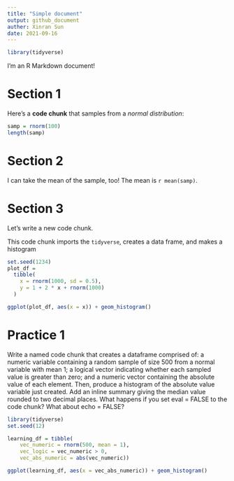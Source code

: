```yaml
---
title: "Simple document"
output: github_document
auther: Xinran Sun
date: 2021-09-16
---
```


```r
library(tidyverse)
```

I'm an R Markdown document! 

# Section 1

Here's a **code chunk** that samples from 
a _normal distribution_:

```r
samp = rnorm(100)
length(samp)
```

# Section 2

I can take the mean of the sample, too!
The mean is `r mean(samp)`.

# Section 3

Let's write a new code chunk.

This code chunk imports the `tidyverse`, creates a data frame, and makes a histogram

```r

set.seed(1234)
plot_df = 
  tibble(
    x = rnorm(1000, sd = 0.5),
    y = 1 + 2 * x + rnorm(1000)
  )

ggplot(plot_df, aes(x = x)) + geom_histogram()

```

# Practice 1

Write a named code chunk that creates a dataframe comprised of: a numeric variable containing a random sample of size 500 from a normal variable with mean 1; a logical vector indicating whether each sampled value is greater than zero; and a numeric vector containing the absolute value of each element. Then, produce a histogram of the absolute value variable just created. Add an inline summary giving the median value rounded to two decimal places. What happens if you set eval = FALSE to the code chunk? What about echo = FALSE?

```r
library(tidyverse)
set.seed(12)

learning_df = tibble(
    vec_numeric = rnorm(500, mean = 1),
    vec_logic = vec_numeric > 0,
    vec_abs_numeric = abs(vec_numeric))

ggplot(learning_df, aes(x = vec_abs_numeric)) + geom_histogram()
```


